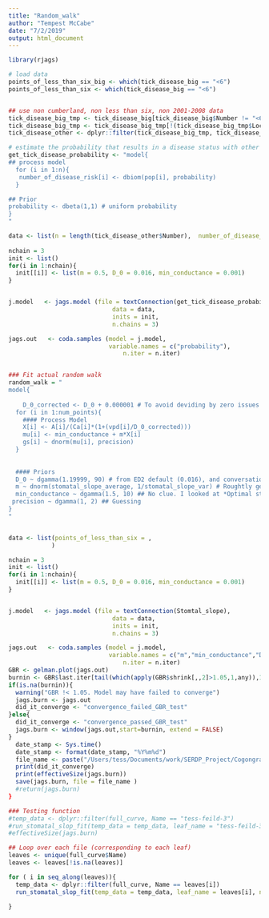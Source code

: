 ```yaml
---
title: "Random_walk"
author: "Tempest McCabe"
date: "7/2/2019"
output: html_document
---
```



```r

library(rjags)

# load data
points_of_less_than_six_big <- which(tick_disease_big == "<6")
points_of_less_than_six <- which(tick_disease_big == "<6")


## use non cumberland, non less than six, non 2001-2008 data
tick_disease_big_tmp <- tick_disease_big[tick_disease_big$Number != "<6",]
tick_disease_big_tmp <- tick_disease_big_tmp[!(tick_disease_big_tmp$Location %in% towns_in_cumberland),]
tick_disease_other <- dplyr::filter(tick_disease_big_tmp, tick_disease_big_tmp$Year > 2008)

# estimate the probability that results in a disease status with other population data
get_tick_disease_probability <- "model{
## process model
  for (i in 1:n){
   number_of_disease_risk[i] <- dbiom(pop[i], probability)
  }

## Prior
probability <- dbeta(1,1) # uniform probability
}
"

data <- list(n = length(tick_disease_other$Number),  number_of_disease_risk = as.numeric(tick_disease_other$Number), pop = tick_disease_other$Population)
  
nchain = 3
init <- list()
for(i in 1:nchain){
  init[[i]] <- list(m = 0.5, D_0 = 0.016, min_conductance = 0.001)
}


j.model   <- jags.model (file = textConnection(get_tick_disease_probability),
                             data = data,
                             inits = init,
                             n.chains = 3)

jags.out   <- coda.samples (model = j.model,
                            variable.names = c("probability"),
                                n.iter = n.iter)


### Fit actual random walk
random_walk = "
model{
  
    D_0_corrected <- D_0 + 0.000001 # To avoid deviding by zero issues
  for (i in 1:num_points){
    #### Process Model
    X[i] <- A[i]/(Ca[i]*(1+(vpd[i]/D_0_corrected)))
    mu[i] <- min_conductance + m*X[i]
    gs[i] ~ dnorm(mu[i], precision)
  }
  
  
  #### Priors
  D_0 ~ dgamma(1.19999, 90) # from ED2 default (0.016), and conversation with Mike (max)
  m ~ dnorm(stomatal_slope_average, 1/stomatal_slope_var) # Roughtly get from sensitivity analysis 
  min_conductance ~ dgamma(1.5, 10) ## No clue. I looked at *Optimal stomatal behaviour around the world* which didn't have numbers for g_0 and argued that should just be minimun bound. I am doing a gamma with some varience. 
 precision ~ dgamma(1, 2) ## Guessing
}
"


data <- list(points_of_less_than_six = , 
            )

nchain = 3
init <- list()
for(i in 1:nchain){
  init[[i]] <- list(m = 0.5, D_0 = 0.016, min_conductance = 0.001)
}


j.model   <- jags.model (file = textConnection(Stomtal_slope),
                             data = data,
                             inits = init,
                             n.chains = 3)

jags.out   <- coda.samples (model = j.model,
                            variable.names = c("m","min_conductance","D_0", "precision"),
                                n.iter = n.iter)
GBR <- gelman.plot(jags.out)
burnin <- GBR$last.iter[tail(which(apply(GBR$shrink[,,2]>1.05,1,any)),1)+1]
if(is.na(burnin)){
  warning("GBR !< 1.05. Model may have failed to converge")
  jags.burn <- jags.out
  did_it_converge <- "convergence_failed_GBR_test" 
}else{
  did_it_converge <- "convergence_passed_GBR_test"
  jags.burn <- window(jags.out,start=burnin, extend = FALSE)
}
  date_stamp <- Sys.time()
  date_stamp <- format(date_stamp, "%Y%m%d")
  file_name <- paste("/Users/tess/Documents/work/SERDP_Project/Cogongrass_trait_sampling/Jags_output/", date_stamp, ".", "Stomatal_slope_of",".",leaf_name,".", did_it_converge, ".","JAGS_run.Rdata", sep = "")
  print(did_it_converge)
  print(effectiveSize(jags.burn))
  save(jags.burn, file = file_name )
  #return(jags.burn)
}

### Testing function
#temp_data <- dplyr::filter(full_curve, Name == "tess-feild-3")
#run_stomatal_slop_fit(temp_data = temp_data, leaf_name = "tess-feild-3", n.iter = 6000 )
#effectiveSize(jags.burn)

## Loop over each file (corresponding to each leaf)
leaves <- unique(full_curve$Name)
leaves <- leaves[!is.na(leaves)]

for ( i in seq_along(leaves)){
  temp_data <- dplyr::filter(full_curve, Name == leaves[i])
  run_stomatal_slop_fit(temp_data = temp_data, leaf_name = leaves[i], n.iter = 6000 )
 
}

```

